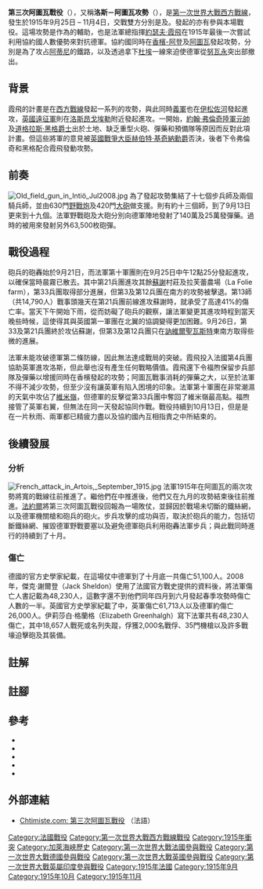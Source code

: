 {{short description|第一次世界大戰的戰役}}
{{see also|{{le|洛斯戰役|Battle of Loos}}|{{le|第二次香檳戰役|Second Battle of Champagne}}}}
{{Infobox military conflict
|conflict=第三次阿圖瓦戰役
|image=File:Franco-British offensive, September 1915.jpg
|image_size = 250px
|caption=1915年9月英法攻勢
|partof=[[第一次世界大戰|第一次世界大戰]][[西方戰線_(第一次世界大戰)|西方戰線]]
|date=1915年9月25日 – 11月4日
|place=[[法蘭西第三共和國|法國]][[阿圖瓦|阿圖瓦]]
| coordinates= {{coord|50|30|N|2|45|E|region:FR_type:event_scale:50000|display=inline,title}}
|result=參見[[#後續發展|「後續發展」]]一節
|territory = 法軍在阿圖瓦的攻勢幫助協約國推進戰線約{{convert|2|–|3|km|mi}}
|combatant1={{flagdeco|France}} [[法蘭西第三共和國|法國]]<br />{{flagicon|UK}} [[大不列顛及愛爾蘭聯合王國|英國]]
|combatant2={{flagicon|German Empire}} [[德意志帝國|德意志帝國]]
|commander1={{flagicon|France}} {{le|維克多·德烏爾巴|Victor d'Urbal}}<br />{{flagicon|UK}} [[第一代伊普爾伯爵約翰·弗倫奇|約翰·弗倫奇]]
|commander2={{flagicon|German Empire}} [[魯普雷希特_(巴伐利亞王儲)|魯普雷希特]]
|strength1= 法國{{le|法國第十軍團|Tenth Army (France)|第十軍團}}：共十師<br />英國{{le|英國第一軍團|First Army (United Kingdom)|第一軍團}}：共八師
|strength2= 德國{{le|德意志帝國第六軍團|6th Army (German Empire)|第六軍團}}：共九師
|casualties1= 法軍：48,230人<br />英軍：61,713人
|casualties2= {{circa|51,100人}}<br />（2,000人被俘）
|campaignbox = 
{{Campaignbox 1915年英法秋季攻勢}}
{{Campaignbox Western Front (World War I)}}
}}
'''第三次阿圖瓦戰役'''（{{lang-en|Third Battle of Artois}}），又稱'''洛斯－阿圖瓦攻勢'''（{{lang-en|Loos–Artois Offensive}}），是[[第一次世界大戰|第一次世界大戰]][[西方戰線_(第一次世界大戰)|西方戰線]]，發生於1915年9月25日 – 11月4日，交戰雙方分別是{{le|法國第十軍團|Tenth Army (France)}}及{{le|德意志帝國第六軍團|6th Army (German Empire)|德國第六軍團}}。發起{{le|洛斯戰役|Battle of Loos}}的{{le|英國第一軍團|First Army (United Kingdom)}}亦有參與本場戰役。這場攻勢是作為{{le|第二次香檳戰役|Second Battle of Champagne}}的輔助，也是法軍總指揮[[約瑟夫·霞飛|約瑟夫·霞飛]]在1915年最後一次嘗試利用協約國人數優勢來對抗德軍。協約國同時在[[香檳-阿登|香檳-阿登]]及[[阿圖瓦|阿圖瓦]]發起攻勢，分別是為了攻占[[阿蒂尼_(阿登省)|阿蒂尼]]的鐵路，以及透過拿下[[杜埃|杜埃]]一線來迫使德軍從[[努瓦永|努瓦永]]突出部撤出。

==背景==
霞飛的計畫是在[[西方戰線_(第一次世界大戰)|西方戰線]]發起一系列的攻勢，與此同時[[義大利王國_(1861年-1946年)|義軍]]也在[[伊松佐河|伊松佐河]]發起進攻，[[英國遠征軍|英國遠征軍]]則在[[洛斯昂戈埃勒|洛斯昂戈埃勒]]附近發起進攻。一開始，[[第一代伊普爾伯爵約翰·弗倫奇|約翰·弗倫奇陸軍元帥]]及[[第一代黑格伯爵道格拉斯·黑格|道格拉斯·黑格爵士]]出於土地、缺乏重型火砲、彈藥和預備隊等原因而反對此項計畫。但這些將軍的意見被[[陸軍大臣_(英國)|英國戰爭大臣]][[第一代基奇納伯爵赫伯特·基奇納|赫伯特·基奇納勳爵]]否決，後者下令弗倫奇和黑格配合霞飛發動攻勢{{sfn|Doughty|2005|pp=157–158}}。

==前奏==

[[File:Old_field_gun_in_Intiö_Jul2008.jpg|thumb]]
{{le|法國第十軍團|Tenth Army (France)}}為了發起攻勢集結了十七個步兵師及兩個騎兵師，並由630門[[野戰炮|野戰炮]]及420門[[大砲|大砲]]做支援。{{le|德意志帝國第六軍團|6th Army (German Empire)|德國第六軍團}}則有約十三個師，到了9月13日更來到十九個。法軍野戰砲及大砲分別向德軍陣地發射了140萬及25萬發彈藥。過時的{{le|德·班格90釐米大砲|De Bange 90 mm cannon|90釐米大砲}}被用來發射另外63,500枚砲彈{{sfn|Greenhalgh|2014|p=116}}。

==戰役過程==

砲兵的砲轟始於9月21日，而法軍第十軍團則在9月25日中午12點25分發起進攻，以確保當時晨霧已散去。其中第21兵團進攻其餘[[蘇謝|蘇謝]]村莊及拉芙蕾農場（La Folie farm），第33兵團取得部分進展，但第3及第12兵團在南方的攻勢被擊退。第13師（共14,790人）戰事頭幾天在第21兵團前線進攻蘇謝時，就承受了高達41%的傷亡率。當天下午開始下雨，從而妨礙了砲兵的觀察，讓法軍變更其進攻時程到當天晚些時候，這使得其與英國第一軍團在北翼的協調變得更加困難{{sfn|Greenhalgh|2014|p=115}}。9月26日，第33及第21兵團終於攻佔蘇謝，但第3及第12兵團只在[[訥維爾聖瓦斯特|訥維爾聖瓦斯特]]東南方取得些微的進展{{sfn|Doughty|2005|pp=195–201}}。

法軍未能攻破德軍第二條防線，因此無法達成戰局的突破。霞飛投入法國第4兵團協助英軍進攻洛斯，但此舉也沒有產生任何戰略價值{{sfn|Doughty|2005|pp=195–201}}。霞飛還下令福煦保留步兵部隊及彈藥以增援同時在香檳發起的攻勢；阿圖瓦戰事消耗的彈藥之大，以至於法軍不得不減少攻勢，但至少沒有讓英軍有陷入困境的印象。法軍第十軍團在非常潮濕的天氣中攻佔了[[維米嶺|維米嶺]]，但德軍的反擊從第33兵團中奪回了維米嶺最高點。福煦接管了英軍右翼，但無法在同一天發起協同作戰。戰役持續到10月13日，但是是在一片秋雨、兩軍都已精疲力盡以及協約國內互相指責之中所結束的{{sfn|Greenhalgh|2014|pp=115–116}}。

==後續發展==

===分析===

[[File:French_attack_in_Artois,_September_1915.jpg|thumb]]
法軍1915年在阿圖瓦的兩次攻勢將{{convert|9|km|mi}}寬的戰線往前推進了{{convert|5|–|6|km|mi}}。繼他們在{{le|第二次阿圖瓦戰役|Second Battle of Artois|五月的攻勢}}中推進{{cvt|3|km|mi}}後，他們又在九月的攻勢結束後往前推進{{convert|2|–|3|km|mi}}。[[埃米勒·法約爾|法約爾]]將第三次阿圖瓦戰役回報為一場敗仗，並歸因於戰場未切斷的鐵絲網，以及德軍機關槍和砲兵的砲火。步兵攻擊的成功與否，取決於砲兵的能力，包括切斷鐵絲網、摧毀德軍野戰要塞以及避免德軍砲兵利用{{le|反擊砲火|counter-battery fire}}砲轟法軍步兵；與此戰同時進行的{{le|第二次香檳戰役|Second Battle of Champagne}}持續到了十月{{sfn|Greenhalgh|2014|p=116}}。

===傷亡===

德國{{link-de|帝國檔案館|Reichsarchiv}}的官方史學家紀載，在這場仗中德軍到了十月底一共傷亡51,100人{{sfn|Humphries|Maker|2010|p=320}}。2008年，傑克·謝爾登（Jack Sheldon）使用了法國官方戰史提供的資料後，將法軍傷亡人書記載為48,230人，這數字還不到他們同年四月到六月發起春季攻勢時傷亡人數的一半{{sfn|Sheldon|2008|pp=126, 128}}。英國官方史學家{{le|詹姆斯·愛德華·埃德蒙茲|James Edward Edmonds|詹姆斯·埃德蒙茲}}紀載了{{le|洛斯戰役|Battle of Loos}}中，英軍傷亡61,713人以及德軍約傷亡26,000人{{sfn|Edmonds|1928|pp=392, 401}}{{efn|英國遠征軍在1915年共有285,107人傷亡{{sfn|Edmonds|1928|p=393}}。}}。伊莉莎白·格蘭格（Elizabeth Greenhalgh）寫下法軍共有48,230人傷亡，其中18,657人戰死或名列失蹤，俘獲2,000名戰俘、35門機槍以及許多戰壕迫擊砲及其裝備{{sfn|Greenhalgh|2014|p=116}}。

==註解==  
{{notelist}}

==註腳==
{{reflist|20em}}

==參考==
{{refbegin}}
* {{cite book|ref={{harvid|Doughty|2005}}
|last=Doughty |first=R. A. |title=Pyrrhic Victory: French Strategy and Operations in the Great War |url=https://archive.org/details/pyrrhicvictoryfr0000doug
|location=Cambridge, MA |publisher=Belknap Press |year=2005 |isbn=978-0-674-01880-8}}
* {{cite book |ref={{harvid|Edmonds|1928}}
|series=History of the Great War Based on Official Documents by Direction of the Historical Section of the Committee of Imperial Defence |title=Military Operations France and Belgium, 1915: Battles of Aubers Ridge, Festubert, and Loos |volume=II |last=Edmonds |first=J. E. |authorlink=James Edward Edmonds |year=1928 |publisher=Macmillan |location=London |edition=1st |oclc=58962526}}
* {{cite book |ref={{harvid|Greenhalgh|2014}}
|last=Greenhalgh |first=Elizabeth |title=The French Army and the First World War |publisher=Cambridge University Press |location=Cambridge |year=2014 |isbn=978-1-107-60568-8}}
* {{cite book |ref={{harvid|Humphries|Maker|2010}}
|last1=Humphries |first1=M. O. |last2=Maker |first2=J. |title=Germany's Western Front, 1915: Translations From the German Official History of the Great War |volume=II |year=2010 |publisher=Wilfrid Laurier University Press |location=Waterloo Ont. |edition=1st |isbn=978-1-55458-259-4}}
* {{cite book |ref={{harvid|Sheldon|2008}}
|title=The German Army on Vimy Ridge 1914–1917 |last=Sheldon |first=J. |authorlink= |year=2008 |publisher=Pen & Sword |location=Barnsley |edition= |isbn=978-1-84415-680-1}}
{{refend}}

==外部連結==
{{portal|第一次世界大戰}}
{{Commons category|Third Battle of Artois}}
* [http://www.chtimiste.com/ Chtimiste.com: 第三次阿圖瓦戰役] {{Wayback|url=http://www.chtimiste.com/ |date=20110224202021 }}（法語）

{{第一次世界大战}}

{{DEFAULTSORT:阿圖瓦戰役 （第三次）}}
[[Category:法國戰役|Category:法國戰役]]
[[Category:第一次世界大戰西方戰線戰役|Category:第一次世界大戰西方戰線戰役]]
[[Category:1915年衝突|Category:1915年衝突]]
[[Category:加萊海峽歷史|Category:加萊海峽歷史]]
[[Category:第一次世界大戰法國參與戰役|Category:第一次世界大戰法國參與戰役]]
[[Category:第一次世界大戰德國參與戰役|Category:第一次世界大戰德國參與戰役]]
[[Category:第一次世界大戰英國參與戰役|Category:第一次世界大戰英國參與戰役]]
[[Category:第一次世界大戰英屬印度參與戰役|Category:第一次世界大戰英屬印度參與戰役]]
[[Category:1915年法國|Category:1915年法國]]
[[Category:1915年9月|Category:1915年9月]]
[[Category:1915年10月|Category:1915年10月]]
[[Category:1915年11月|Category:1915年11月]]